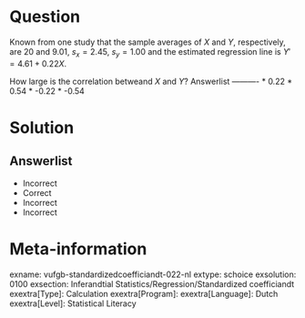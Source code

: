 Question
========
  
Known from one study that the sample averages of $X$ and $Y$, respectively, are 20 and 9.01, $s_{x} = 2.45$, $s_{y} = 1.00$ and the estimated regression line is $Y' = 4.61 + 0.22X$.

How large is the correlation betweand $X$ and $Y$? 
Answerlist
----------
* 0.22
* 0.54
* -0.22
* -0.54

Solution
========

Answerlist
----------
* Incorrect
* Correct
* Incorrect
* Incorrect

Meta-information
================
exname: vufgb-standardizedcoefficiandt-022-nl
extype: schoice
exsolution: 0100
exsection: Inferandtial Statistics/Regression/Standardized coefficiandt
exextra[Type]: Calculation
exextra[Program]: 
exextra[Language]: Dutch
exextra[Level]: Statistical Literacy
